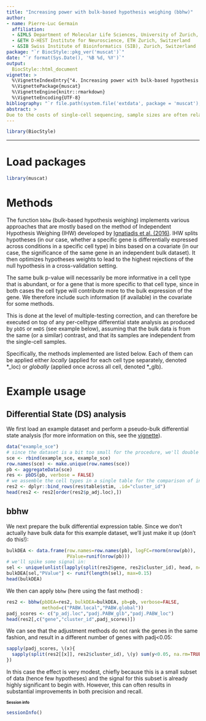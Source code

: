 ```yaml
---
title: "Increasing power with bulk-based hypothesis weighing (bbhw)"
author:
- name: Pierre-Luc Germain
  affiliation:
  - &IMLS Department of Molecular Life Sciences, University of Zurich, Zurich, Switzerland
  - &ETH D-HEST Institute for Neuroscience, ETH Zurich, Switzerland
  - &SIB Swiss Institute of Bioinformatics (SIB), Zurich, Switzerland
package: "`r BiocStyle::pkg_ver('muscat')`"
date: "`r format(Sys.Date(), '%B %d, %Y')`"
output: 
  BiocStyle::html_document
vignette: >
  %\VignetteIndexEntry{"4. Increasing power with bulk-based hypothesis weighing"}
  %\VignettePackage{muscat}
  %\VignetteEngine{knitr::rmarkdown}
  %\VignetteEncoding{UTF-8}
bibliography: "`r file.path(system.file('extdata', package = 'muscat'), 'refs.bib')`"
abstract: > 
Due to the costs of single-cell sequencing, sample sizes are often relatively limited, sometimes leading to poorly reproducible results. In many contexts, however, larger bulk RNAseq data is available for the same conditions or experimental paradigm, which can be used as additional evidence of a generalization differential expression pattern. Here, we show how such data can be used, via bulk-based hypothesis weighing (bbhw), to increase the power and robustness of single-cell differential state analysis.
---
```


<style type="text/css">
.smaller {
  font-size: 10px
}
</style>

```r
library(BiocStyle)
```

*** 

# Load packages {-}

```r
library(muscat)
```

# Methods

The function `bbhw` (bulk-based hypothesis weighing) implements various approaches that are mostly based on the method of Independent Hypothesis Weighing (IHW) developed by [Ignatiadis et al. (2016)](https://doi.org/10.1038/nmeth.3885). IHW splits hypotheses (in our case, whether a specific gene is differentially expressed across conditions in a specific cell type) in bins based on a covariate (in our case, the significance of the same gene in an independent bulk dataset). It then optimizes hypotheses weights to lead to the highest rejections of the null hypothesis in a cross-validation setting.

The same bulk p-value will necessarily be more informative in a cell type that is abundant, or for a gene that is more specific to that cell type, since in both cases the cell type will contribute more to the bulk expression of the gene. We therefore include such information (if available) in the covariate for some methods.

This is done at the level of multiple-testing correction, and can therefore be executed on top of any per-celltype differential state analysis as produced by `pbDS` or `mmDS` (see example below), assuming that the bulk data is from the same (or a similar) contrast, and that its samples are independent from the single-cell samples.

Specifically, the methods implemented are listed below. Each of them can be applied either _locally_ (applied for each cell type separately, denoted \*_loc) or _globally_ (applied once across all cell, denoted \*_glb). 

\itemize{
\item{**ihw** : the IHW procedure is applied with default settings, 
using the bulk p-value as covariate.}
\item{**combIHW** : first, whenever the direction of the change is 
different between bulk and pseudobulk datasets for a gene in a given cell 
type, we set the bulk p-value to 0.7 for that cell type. Then, we divide the 
bulk p-values into five quantile bins. We further divide each bin into two 
depending on the proportion of the bulk reads for that gene that is 
contributed by the given cell type. Then we apply IHW (globally) on this 
covariate, using the bins as nominal. Note that this method is slightly 
inferior to PASW and PABW, which are instead recommended.}
\item{**PASW** (Proportion-Adjusted Significance Weighing): first, whenever 
the direction of the change is different between bulk and pseudobulk 
datasets for a gene in a given cell type, we increase the bulk p-value to 
0.7 for that cell type (if it was below). Then, we adjust the covariate 
(i.e. bulk p-value) based on the proportion of the bulk reads for that gene 
that is contributed by the given cell type, using 
$cov =  inv.logit( logit(p) * \sqrt c )$ where `p` and `c` are respectively 
the bulk p-value and the proportion of bulk reads contributed by the cell 
type). We then split this covariate into quantile bins and apply IHW.
If unspecified (recommended), the number of bins will be determined 
(somewhere between 6 and 10) based on the number of hypotheses.}
\item{**PABW** (Proportion-Adjusted Bin-Wise correction): the covariate bins
are prepared in the same fashion as for PASW. However, instead of using IHW,
we simply compute FDR separately for each bin. This has the advantage of being
deterministic and much faster, and typically gives results that are roughly 
equivalent to the IHW-based methods.}
}

# Example usage

## Differential State (DS) analysis

We first load an example dataset and perform a pseudo-bulk differential state 
analysis (for more information on this, see the [vignette](analysis.html)).

```r
data("example_sce")
# since the dataset is a bit too small for the procedure, we'll double it:
sce <- rbind(example_sce, example_sce)
row.names(sce) <- make.unique(row.names(sce))
pb <- aggregateData(sce)
res <- pbDS(pb, verbose = FALSE)
# we assemble the cell types in a single table for the comparison of interest:
res2 <- dplyr::bind_rows(res$table$stim, .id="cluster_id")
head(res2 <- res2[order(res2$p_adj.loc),])
```

## bbhw

We next prepare the bulk differential expression table. Since we don't actually 
have bulk data for this example dataset, we'll just make it up (don't do this!):

```r
bulkDEA <- data.frame(row.names=row.names(pb), logFC=rnorm(nrow(pb)),
                      PValue=runif(nrow(pb)))
# we'll spike some signal in:
sel <- unique(unlist(lapply(split(res2$gene, res2$cluster_id), head, n=200)))
bulkDEA[sel,"PValue"] <- runif(length(sel), max=0.15)
head(bulkDEA)
```

We then can apply `bbhw` (here using the fast method) :

```r
res2 <- bbhw(pbDEA=res2, bulkDEA=bulkDEA, pb=pb, verbose=FALSE,
             method=c("PABW.local","PABW.global"))
padj_scores <- c("p_adj.loc","padj.PABW_glb","padj.PABW_loc")
head(res2[,c("gene","cluster_id",padj_scores)])
```

We can see that the adjustment methods do not rank the genes in the same fashion, and result in a different number of genes with padj<0.05:

```r
sapply(padj_scores, \(x){
  sapply(split(res2[[x]], res2$cluster_id), \(y) sum(y<0.05, na.rm=TRUE))
})
```

In this case the effect is very modest, chiefly because this is a small subset of data (hence few hypotheses) and the signal for this subset is already highly significant to begin with. However, this can often results in substantial improvements in both precision and recall.

# Session info {- .smaller}

```r
sessionInfo()
```
